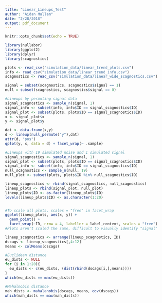 ```yaml
---
title: "Linear_Lineups_Test"
author: "Aidan Mullan"
date: "2/28/2018"
output: pdf_document
---
```


```r
knitr::opts_chunk$set(echo = TRUE)
```

```r
library(nullabor)
library(ggplot2)
library(dplyr)
library(scagnostics)

plots <- read_csv("simulation_data/linear_trend_plots.csv")
info <- read_csv("simulation_data/linear_trend_info.csv")
scagnostics <- read_csv("simulation_data/linear_wide_scagnostics.csv")

signal = subset(scagnostics, scagnostics$signal == 1)
null = subset(scagnostics, scagnostics$signal == 0)
```

```r
#Lineups by permuting signal data
signal_scagnostics <- sample_n(signal, 1)
signal_info <- subset(info, info$ID == signal_scagnostics$ID)
signal_plot <- subset(plots, plots$ID == signal_scagnostics$ID)
x <- signal_plot$x
y <- signal_plot$y

dat <- data.frame(x,y)
d <- lineup(null_permute("y"),dat)
attr(d, "pos")
qplot(y, x, data = d) + facet_wrap(~ .sample)
```

```r
#Lineups with 19 simulated noise and 1 simulated signal
signal_scagnostics <- sample_n(signal, 1)
signal_plot <- subset(plots, plots$ID == signal_scagnostics$ID)
signal_info <- subset(info, info$ID == signal_scagnostics$ID)
null_scagnostics <- sample_n(null, 19)
null_plot <- subset(plots, plots$ID %in% null_scagnostics$ID)

lineup_scagnostics <- rbind(signal_scagnostics, null_scagnostics)
lineup_plots <- rbind(signal_plot, null_plot)
lineup_plots$ID <- as.factor(lineup_plots$ID)
levels(lineup_plots$ID) <- as.character(1:20)


#To scale all plots, scales = "free" in facet_wrap
ggplot(lineup_plots, aes(x, y)) +
  geom_point() +
  facet_wrap(~ID, nrow = 4, labeller = label_context, scales = "free") 
#Plots aren't scaled the same, difficult to visually identify "signal"
```




```r
lineup_scagnostics <- arrange(lineup_scagnostics, ID)
dscags <- lineup_scagnostics[,4:12]
means <- colMeans(dscags)

#Euclidean distance
eu_dists <- NULL
for (i in 1:20){
  eu_dists <- c(eu_dists, (dist(rbind(dscags[i,],means))))
}
which(eu_dists == max(eu_dists))

#Mahalnobis distance
mah_dists <- mahalanobis(dscags, means, cov(dscags))
which(mah_dists == max(mah_dists))
```
